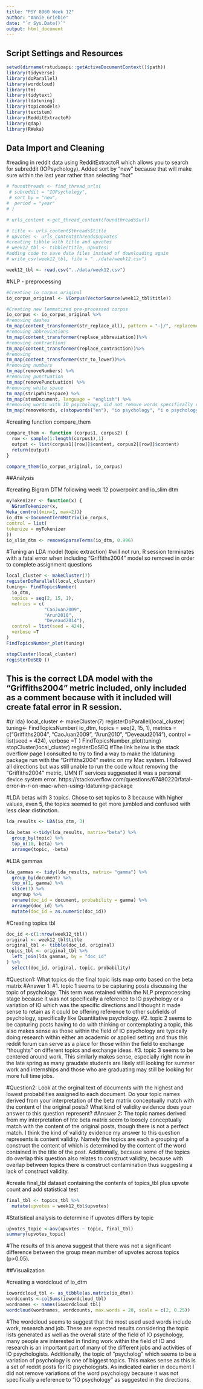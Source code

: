 ```yaml
---
title: "PSY 8960 Week 12"
author: "Annie Griebie"
date: "`r Sys.Date()`"
output: html_document
---
```


## Script Settings and Resources
```r
setwd(dirname(rstudioapi::getActiveDocumentContext()$path))
library(tidyverse)
library(doParallel)
library(wordcloud)
library(tm)
library(tidytext)
library(ldatuning)
library(topicmodels)
library(textstem)
library(RedditExtractoR)
library(qdap)
library(RWeka)
```

## Data Import and Cleaning
#reading in reddit data using RedditExtractoR which allows you to search for subreddit (IOPsychology). Added sort by "new" because that will make sure within the last year rather than selecting "hot"
```r
# foundthreads <- find_thread_urls(
 # subreddit = "IOPsychology",
 # sort_by = "new",
#  period = "year"
# )

# urls_content <-get_thread_content(foundthreads$url)

# title <- urls_content$threads$title
# upvotes <- urls_content$threads$upvotes
#creating tibble with title and upvotes
# week12_tbl <- tibble(title, upvotes)
#adding code to save data files instead of downloading again 
# write_csv(week12_tbl, file = "../data/week12.csv")
```

```r
week12_tbl <- read.csv("../data/week12.csv")
```
  
#NLP - preprocessing
```r
#Creating io_corpus_original
io_corpus_original <- VCorpus(VectorSource(week12_tbl$title))
```

```r
#Creating new lemmatized pre-processed corpus
io_corpus <- io_corpus_original %>%
#removing dashes 
tm_map(content_transformer(str_replace_all), pattern = "-|/", replacement = "")%>%
#removing abbreviations
tm_map(content_transformer(replace_abbreviation))%>%
#removing contractions
tm_map(content_transformer(replace_contraction))%>%
#removing 
tm_map(content_transformer(str_to_lower))%>%
#removing numbers
tm_map(removeNumbers) %>%
#removing punctuation
tm_map(removePunctuation) %>%
#removing white space
tm_map(stripWhitespace) %>%
tm_map(stemDocument, language = "english") %>%
#removing words with IO psychology, did not remove words specifically referring to "pscyhology" or "psych" because directions only mentioned to remove referenes to IO psychology and variaitons of the term, I thought including "psychology" and variations of that term was not the same and could also prove beneficial for sorting topics that might mention connections from IO to other subfields of psychology specifically for individuals who might have a background in Quantitative Psychology that might be looking to find a career or learn more about IO psychology specifically.
tm_map(removeWords, c(stopwords("en"), "io psychology", "i o psychology", "iopsychology", "io", "i o", "riopsycholog", "riopsychology"))
```      

#creating function compare_them
```r
compare_them <- function (corpus1, corpus2) {
  row <- sample(1:length(corpus1),1)
  output <- list(corpus1[[row]]$content, corpus2[[row]]$content)
  return(output)
}

compare_them(io_corpus_original, io_corpus)
```

##Analysis

#creating Bigram DTM following week 12 powerpoint and io_slim dtm
```r
myTokenizer <- function(x) {
  NGramTokenizer(x,
Weka_control(min=1, max=2))}
io_dtm <-DocumentTermMatrix(io_corpus,
control = list(
tokenize = myTokenizer
))
io_slim_dtm <- removeSparseTerms(io_dtm, 0.996)
```

#Tuning an LDA model (topic extraction)
#will not run, R session terminates with a fatal error when including "Griffiths2004" model so removed in order to complete assignment questions
```r
local_cluster <- makeCluster(7)
registerDoParallel(local_cluster)
tuning<- FindTopicsNumber(
  io_dtm,
  topics = seq(2, 15, 1),
  metrics = c(
              "CaoJuan2009",
              "Arun2010",
              "Deveaud2014"),
  control = list(seed = 424),
  verbose =T
)
FindTopicsNumber_plot(tuning)

stopCluster(local_cluster)
registerDoSEQ ()
```
## This is the correct LDA model with the "Griffiths2004" metric included, only included as a comment because with it included will create fatal error in R session. 
#{r lda}
local_cluster <- makeCluster(7)
registerDoParallel(local_cluster)
tuning<- FindTopicsNumber(
  io_dtm,
  topics = seq(2, 15, 1),
  metrics = c("Griffiths2004",
              "CaoJuan2009",
              "Arun2010",
              "Deveaud2014"),
  control = list(seed = 424),
  verbose =T
)
FindTopicsNumber_plot(tuning)
stopCluster(local_cluster)
registerDoSEQ
#The link below is the stack overflow page I consulted to try to find a way to make the ldatuning package run with the "Griffiths2004" metric on my Mac system. I followed all directions but was still unable to run the code witout removing the "Griffiths2004" metric, UMN IT services suggeseted it was a personal device system error. 
https://stackoverflow.com/questions/67480220/fatal-error-in-r-on-mac-when-using-ldatuning-package

#LDA betas with 3 topics. Chose to set topics to 3 because with higher values, even 5, the topics seemed to get more jumbled and confused with less clear distinction. 
```r
lda_results <- LDA(io_dtm, 3)

lda_betas <-tidy(lda_results, matrix="beta") %>%
  group_by(topic) %>%
  top_n(10, beta) %>%
  arrange(topic, -beta)
```

#LDA gammas
```r
lda_gammas <- tidy(lda_results, matrix= "gamma") %>%
  group_by(document) %>%
  top_n(1, gamma) %>%
  slice(1) %>%
  ungroup %>%
  rename(doc_id = document, probability = gamma) %>%
  arrange(doc_id) %>%
  mutate(doc_id = as.numeric(doc_id))
```

#Creating topics tbl
```r
doc_id <-c(1:nrow(week12_tbl))
original <- week12_tbl$title
original_tbl <- tibble(doc_id, original)
topics_tbl <- original_tbl %>%
  left_join(lda_gammas, by = "doc_id"
) %>%
  select(doc_id, original, topic, probability)
```
#Question1: What topics do the final topic lists map onto based on the beta matrix
#Answer 1:
#1. topic 1 seems to be capturing posts discussing the topic of psychology. This term was retained within the NLP preprocessing stage because it was not specifically a reference to IO psychology or a variation of IO which was the specific directions and I thought it made sense to retain as it could be offering reference to other subfields of psychology, specifically like Quantitative psychology.
#2. topic 2 seems to be capturing posts having to do with thinking or contemplating a topic, this also makes sense as those within the field of IO psychology are typically doing research within either an academic or applied setting and thus this reddit forum can serve as a place for those within the field to exchange "thoughts" on different topics and exchange ideas. 
#3. topic 3 seems to be centered around work. This similarly makes sense, especially right now in the late spring as many graudate students are likely still looking for summer work and internships and those who are graduating may still be looking for more full time jobs. 

#Question2: Look at the orginal text of documents with the highest and lowest probabilities assigned to each document. Do your topic names derived from your interpretation of the beta matrix conceptually match with the content of the original posts? What kind of validity evidence does your answer to this question represent?
#Answer 2: The topic names derived from my interpretation of hte beta matrix seem to loosely conceptually match with the content of the original posts, though there is not a perfect match. I think the kind of validity evidence my answer to this question represents is content validity. Namely the topics are each a grouping of a construct the content of which is determined by the content of the word contained in the title of the post. Additionally, because some of the topics do overlap this question also relates to construct validity, because with overlap between topics there is construct contamination thus suggesting a lack of construct validity. 



#create final_tbl dataset containing the contents of topics_tbl plus upvote count and add statistical test
```r
final_tbl <- topics_tbl %>%
  mutate(upvotes = week12_tbl$upvotes)
```

#Statistical analysis to determine if upvotes differs by topic
```r
upvotes_topic <-aov(upvotes ~ topic, final_tbl)
summary(upvotes_topic)
```
#The results of this anova suggest that there was not a significant difference between the group mean number of upvotes across topics (p>0.05).

##Visualization

#creating a wordcloud of io_dtm 
```r
iowordcloud_tbl <- as_tibble(as.matrix(io_dtm))
wordcounts <-colSums(iowordcloud_tbl)
wordnames <- names(iowordcloud_tbl)
wordcloud(wordnames, wordcounts, max.words = 20, scale = c(2, 0.25))
```
#The wordcloud seems to suggest that the most used used words include work, research and job. These are expected results considering the topic lists generated as well as the overall state of the field of IO psychology, many people are interested in finding work within the field of IO and research is an important part of many of the different jobs and activities of IO psychologists. Additionally, the topic of "psycholog" which seems to be a variation of psychology is one of biggest topics. This makes sense as this is a set of reddit posts for IO psychologists. As indicated earlier in document I did not remove variations of the word psychology because it was not specifically a reference to "IO psychology" as suggested in the directions. 